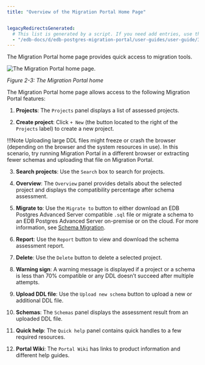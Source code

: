 ```yaml
---
title: "Overview of the Migration Portal Home Page"


legacyRedirectsGenerated:
  # This list is generated by a script. If you need add entries, use the `legacyRedirects` key.
  - "/edb-docs/d/edb-postgres-migration-portal/user-guides/user-guide/3.0.1/mp_overview_home.html"
---
```


<div id="mp_overview_home" class="registered_link"></div>

The Migration Portal home page provides quick access to migration tools.

![The Migration Portal home page.](../images/mp_overview_home.png)

*Figure 2-3: The Migration Portal home*

The Migration Portal home page allows access to the following Migration Portal features:

1.  **Projects**: The `Projects` panel displays a list of assessed projects.

2.  **Create project**: Click `+ New` (the button located to the right of the `Projects` label) to create a new project.

!!!Note
    Uploading large DDL files might freeze or crash the browser (depending on the browser and the system resources in use). In this scenario, try running Migration Portal in a different browser or extracting fewer schemas and uploading that file on Migration Portal.

3.  **Search projects**: Use the `Search` box to search for projects.

4.  **Overview**: The `Overview` panel provides details about the selected project and displays the compatibility percentage after schema assessment.

5.  **Migrate to**: Use the `Migrate to` button to either download an EDB Postgres Advanced Server compatible `.sql` file or migrate a schema to an EDB Postgres Advanced Server on-premise or on the cloud. For more information, see [Schema Migration](../04_mp_migrating_database/03_mp_schema_migration/#mp_schema_migration).

6.  **Report**: Use the `Report` button to view and download the schema assessment report.

7.  **Delete**: Use the `Delete` button to delete a selected project.

8.  **Warning sign**: A warning message is displayed if a project or a schema is less than 70% compatible or any DDL doesn’t succeed after multiple attempts.

9.  **Upload DDL file**: Use the `Upload new schema` button to upload a new or additional DDL file.

10. **Schemas**: The `Schemas` panel displays the assessment result from an uploaded DDL file.

11. **Quick help**: The `Quick help` panel contains quick handles to a few required resources.

12. **Portal Wiki**: The `Portal Wiki` has links to product information and different help guides.
